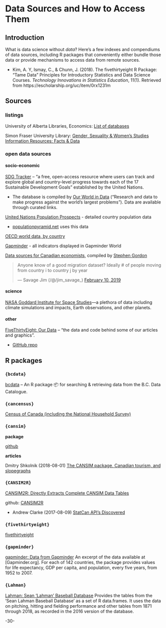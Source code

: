 # Data Sources and How to Access Them {#datasources}



## Introduction


What is data science without _data_?  Here's a few indexes and compendiums of data sources, including R packages that conveniently either bundle those data or provide mechanisms to access data from remote sources.

* Kim, A. Y, Ismay, C., & Chunn, J. (2018). The fivethirtyeight R Package: "Tame Data" Principles for Introductory Statistics and Data Science Courses. _Technology Innovations in Statistics Education_, 11(1). Retrieved from https://escholarship.org/uc/item/0rx1231m


## Sources

### listings

University of Alberta Libraries, Economics: [List of databases](http://guides.library.ualberta.ca/c.php?g=329741&p=2334221)

Simon Fraser University Library: [Gender, Sexuality & Women's Studies Information Resources: Facts & Data](http://www.lib.sfu.ca/help/research-assistance/subject/gsws/factsdata)

### open data sources

#### socio-economic

[SDG Tracker](https://sdg-tracker.org/) -- "a free, open-access resource where users can track and explore global and country-level progress towards each of the 17 Sustainable Development Goals" established by the United Nations.

* The database is compiled by [Our World in Data](https://ourworldindata.org/) ("Research and data to make progress against the world's largest problems"). Data are available through curated links.

[United Nations Population Prospects](https://esa.un.org/unpd/wpp/) - detailed country population data 

* [populationpyramid.net](https://www.populationpyramid.net/) uses this data

[OECD world data, by country](https://data.oecd.org/)

[Gapminder](https://www.gapminder.org/data/) - all indicators displayed in Gapminder World


[Data sources for Canadian economists](https://worthwhile.typepad.com/stephen/data/index.htm), compiled by [Stephen Gordon](https://www.thecanadianencyclopedia.ca/en/author/stephen-gordon)


<blockquote class="twitter-tweet" data-lang="en"><p lang="en" dir="ltr">Anyone know of a good migration dataset? Ideally # of people moving from country i to country j by year</p>&mdash; Savage Jim (/@/jim_savage_) <a href="https://twitter.com/jim_savage_/status/1094672164928802816?ref_src=twsrc%5Etfw">February 10, 2019</a></blockquote>
<script async src="https://platform.twitter.com/widgets.js" charset="utf-8"></script>


#### science

[NASA Goddard Institute for Space Studies](https://data.giss.nasa.gov/)—a plethora of data including climate simulations and impacts, Earth observations, and other planets.

#### other

[FiveThirtyEight: Our Data](https://data.fivethirtyeight.com/) -- "the data and code behind some of our articles and graphics".

* [GitHub repo](https://github.com/fivethirtyeight/data)


## R packages


### `{bcdata}`

[bcdata](https://bcgov.github.io/bcdata/) -- An R package 📦 for searching & retrieving data from the B.C. Data Catalogue.


### `{cancensus}`

[Census of Canada (including the National Household Survey)](https://github.com/mountainMath/cancensus)



### `{cansim}`

**package**

[github](https://github.com/mountainMath/cansim)

**articles**

Dmitry Shkolnik (2018-08-01) [The CANSIM package, Canadian tourism, and slopegraphs](https://www.dshkol.com/2018/cansim-package-tourism-slopegraphs/)


### `{CANSIM2R}`

[CANSIM2R: Directly Extracts Complete CANSIM Data Tables](https://cran.r-project.org/package=CANSIM2R)

github: [CANSIM2R](https://github.com/MarcoLugo/CANSIM2R)

* Andrew Clarke (2017-08-09) [StatCan API's Discovered](https://www.mytinyshinys.com/2017/08/09/statcanapi/)


### `{fivethirtyeight}`

[fivethirtyeight](https://fivethirtyeight-r.netlify.com/articles/fivethirtyeight.html)


### `{gapminder}`

[gapminder: Data from Gapminder](https://cran.r-project.org/package=gapminder) An excerpt of the data available at [Gapminder.org]. For each of 142 countries, the package provides values for life expectancy, GDP per capita, and population, every five years, from 1952 to 2007. 


### `{Lahman}`

[Lahman: Sean 'Lahman' Baseball Database](https://cran.r-project.org/package=Lahman/)  Provides the tables from the 'Sean Lahman Baseball Database' as a set of R data.frames. It uses the data on pitching, hitting and fielding performance and other tables from 1871 through 2018, as recorded in the 2016 version of the database.




-30-
